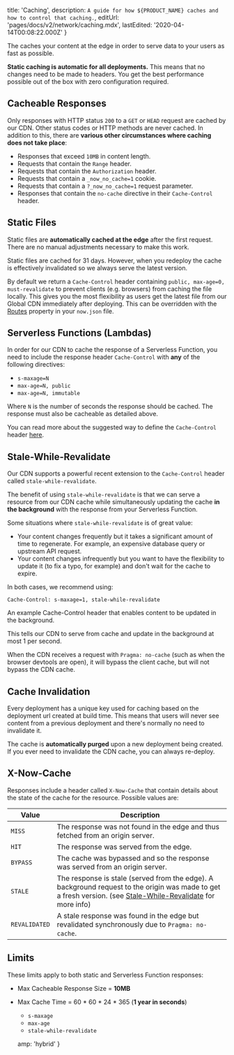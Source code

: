 
  title: 'Caching',
  description: `A guide for how ${PRODUCT_NAME} caches and how to control that caching.`,
  editUrl: 'pages/docs/v2/network/caching.mdx',
  lastEdited: '2020-04-14T00:08:22.000Z'
}

The [<CdnName />](/smart-cdn) caches your content at the edge in order to serve data to your users as fast as possible.

**Static caching is automatic for all deployments.** This means that no changes need to be made to headers. You get the best performance possible out of the box with zero configuration required.

## Cacheable Responses

Only responses with HTTP status `200` to a `GET` or `HEAD` request are cached by our CDN. Other status codes or HTTP methods are never cached. In addition to this, there are **various other circumstances where caching does not take place**:

- Responses that exceed `10MB` in content length.
- Requests that contain the `Range` header.
- Requests that contain the `Authorization` header.
- Requests that contain a `_now_no_cache=1` cookie.
- Requests that contain a `?_now_no_cache=1` request parameter.
- Responses that contain the `no-cache` directive in their `Cache-Control` header.

## Static Files

Static files are **automatically cached at the edge** after the first request. There are no manual adjustments necessary to make this work.

Static files are cached for 31 days. However, when you redeploy the cache is effectively invalidated so we always serve the latest version.

By default we return a `Cache-Control` header containing `public, max-age=0, must-revalidate` to prevent clients (e.g. browsers) from caching the file locally. This gives you the most flexibility as users get the latest file from our Global CDN immediately after deploying. This can be overridden with the [Routes](/docs/configuration#routes/headers) property in your `now.json` file.

## Serverless Functions (Lambdas)

In order for our CDN to cache the response of a Serverless Function, you need to include the response header `Cache-Control` with **any** of the following directives:

- `s-maxage=N`
- `max-age=N, public`
- `max-age=N, immutable`

Where `N` is the number of seconds the response should be cached. The response must also be cacheable as detailed above.

You can read more about the suggested way to define the `Cache-Control` header [here](/docs/v2/network/headers/#cache-control-header).

## Stale-While-Revalidate

Our CDN supports a powerful recent extension to the `Cache-Control` header called `stale-while-revalidate`.

The benefit of using `stale-while-revalidate` is that we can serve a resource from our CDN cache while simultaneously updating the cache **in the background** with the response from your Serverless Function.

Some situations where `stale-while-revalidate` is of great value:

- Your content changes frequently but it takes a significant amount of time to regenerate. For example, an expensive database query or upstream API request.
- Your content changes infrequently but you want to have the flexibility to update it (to fix a typo, for example) and don't wait for the cache to expire.

In both cases, we recommend using:

```
Cache-Control: s-maxage=1, stale-while-revalidate
```

<Caption>
  An example <InlineCode>Cache-Control</InlineCode> header that enables content
  to be updated in the background.
</Caption>

This tells our CDN to serve from cache and update in the background at most 1 per second.

When the CDN receives a request with `Pragma: no-cache` (such as when the browser devtools are open), it will bypass the client cache, but will not bypass the CDN cache.

## Cache Invalidation

Every deployment has a unique key used for caching based on the deployment url created at build time. This means that users will never see content from a previous deployment and there's normally no need to invalidate it.

The cache is **automatically purged** upon a new deployment being created. If you ever need to invalidate the CDN cache, you can always re-deploy.

## X-Now-Cache

Responses include a header called `X-Now-Cache` that contain details about the state of the cache for the resource. Possible values are:

| Value         | Description                                                                                                                                                                                                      |
| ------------- | ---------------------------------------------------------------------------------------------------------------------------------------------------------------------------------------------------------------- |
| `MISS`        | The response was not found in the edge and thus fetched from an origin server.                                                                                                                                   |
| `HIT`         | The response was served from the edge.                                                                                                                                                                           |
| `BYPASS`      | The cache was bypassed and so the response was served from an origin server.                                                                                                                                     |
| `STALE`       | The response is stale (served from the edge). A background request to the origin was made to get a fresh version. (see [Stale-While-Revalidate](/docs/v2/network/caching/#stale-while-revalidate) for more info) |
| `REVALIDATED` | A stale response was found in the edge but revalidated synchronously due to `Pragma: no-cache`.                                                                                                                  |

## Limits

These limits apply to both static and Serverless Function responses:

- Max Cacheable Response Size = **10MB**
- Max Cache Time = 60 \* 60 \* 24 \* 365 (**1 year in seconds**)
  - `s-maxage`
  - `max-age`
  - `stale-while-revalidate`


  amp: 'hybrid'
}

